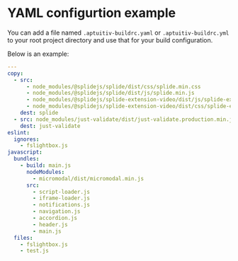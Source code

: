 # YAML configurtion example

You can add a file named `.aptuitiv-buildrc.yaml` or `.aptuitiv-buildrc.yml` to your root project directory and use that for your build configuration.

Below is an example:

```yaml
---
copy:
  - src:
      - node_modules/@splidejs/splide/dist/css/splide.min.css
      - node_modules/@splidejs/splide/dist/js/splide.min.js
      - node_modules/@splidejs/splide-extension-video/dist/js/splide-extension-video.min.js
      - node_modules/@splidejs/splide-extension-video/dist/css/splide-extension-video.min.css
    dest: splide
  - src: node_modules/just-validate/dist/just-validate.production.min.js
    dest: just-validate
eslint:
  ignores:
    - fslightbox.js
javascript:
  bundles:
    - build: main.js
      nodeModules:
        - micromodal/dist/micromodal.min.js
      src:
        - script-loader.js
        - iframe-loader.js
        - notifications.js
        - navigation.js
        - accordion.js
        - header.js
        - main.js
  files:
    - fslightbox.js
    - test.js
```
